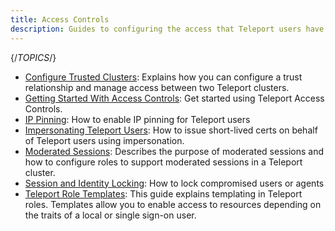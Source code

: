 ```yaml
---
title: Access Controls
description: Guides to configuring the access that Teleport users have to infrastructure resources and cluster permissions.
---
```


{/*TOPICS*/}

- [Configure Trusted Clusters](trustedclusters.mdx): Explains how you can configure a trust relationship and manage access between two Teleport clusters.
- [Getting Started With Access Controls](access-controls-getting-started.mdx): Get started using Teleport Access Controls.
- [IP Pinning](ip-pinning.mdx): How to enable IP pinning for Teleport users
- [Impersonating Teleport Users](impersonation.mdx): How to issue short-lived certs on behalf of Teleport users using impersonation.
- [Moderated Sessions](moderated-sessions.mdx): Describes the purpose of moderated sessions and how to configure roles to support moderated sessions in a Teleport cluster.
- [Session and Identity Locking](locking.mdx): How to lock compromised users or agents
- [Teleport Role Templates](role-templates.mdx): This guide explains templating in Teleport roles. Templates allow you to enable access to resources depending on the traits of a local or single sign-on user.

